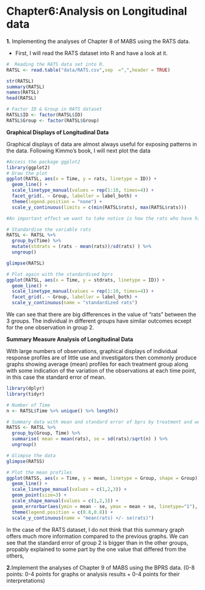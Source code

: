 # **Chapter6:Analysis on Longitudinal data**

**1.** Implementing the analyses of Chapter 8 of MABS using the RATS data.

- First, I will read the RATS dataset into R and have a look at it.
```r
#  Reading the RATS data set into R. 
RATSL <- read.table("data/RATS.csv",sep  =",",header = TRUE)

str(RATSL)
summary(RATSL)
names(RATSL)
head(RATSL)

# Factor ID & Group in RATS dataset
RATSL$ID <- factor(RATSL$ID)
RATSL$Group <- factor(RATSL$Group)

```

**Graphical Displays of Longitudinal Data**

Graphical displays of data are almost always useful for exposing patterns in the data. Following Kimmo's book, I will next plot the data

```r
#Access the package ggplot2
library(ggplot2)
# Draw the plot
ggplot(RATSL, aes(x = Time, y = rats, linetype = ID)) +
  geom_line() +
  scale_linetype_manual(values = rep(1:10, times=4)) +
  facet_grid(. ~ Group, labeller = label_both) +
  theme(legend.position = "none") + 
  scale_y_continuous(limits = c(min(RATSL$rats), max(RATSL$rats)))

#An important effect we want to take notice is how the rats who have higher value of "rats" at the beginning tend to have higher values throughout the study. This phenomenon is generally referred to as tracking.The tracking phenomenon can be seen more clearly in a plot of the standardized values of each observation.

# Standardise the variable rats
RATSL <- RATSL %>%
  group_by(Time) %>%
  mutate(stdrats = (rats - mean(rats))/sd(rats) ) %>%
  ungroup()

glimpse(RATSL)

# Plot again with the standardised bprs
ggplot(RATSL, aes(x = Time, y = stdrats, linetype = ID)) +
  geom_line() +
  scale_linetype_manual(values = rep(1:10, times=4)) +
  facet_grid(. ~ Group, labeller = label_both) +
  scale_y_continuous(name = "standardized rats")
```

We can see that there are big differences in the value of "rats" between the 3 groups. The individual in different groups have similar outcomes ecxept for the one observation in group 2. 



**Summary Measure Analysis of Longitudinal Data**

With large numbers of observations, graphical displays of individual response profiles are of little use and investigators then commonly produce graphs showing average (mean) profiles for each treatment group along with some indication of the variation of the observations at each time point, in this case the standard error of mean.

```r
library(dplyr)
library(tidyr) 

# Number of Time
n <- RATSL$Time %>% unique() %>% length()

# Summary data with mean and standard error of bprs by treatment and week 
RATSS <- RATSL %>%
  group_by(Group, Time) %>%
  summarise( mean = mean(rats), se = sd(rats)/sqrt(n) ) %>%
  ungroup()

# Glimpse the data
glimpse(RATSS)

# Plot the mean profiles
ggplot(RATSS, aes(x = Time, y = mean, linetype = Group, shape = Group)) +
  geom_line() +
  scale_linetype_manual(values = c(1,2,3)) +
  geom_point(size=3) +
  scale_shape_manual(values = c(1,2,3)) +
  geom_errorbar(aes(ymin = mean - se, ymax = mean + se, linetype="1"), width=0.3) +
  theme(legend.position = c(0.8,0.8)) +
  scale_y_continuous(name = "mean(rats) +/- se(rats)")


```

In the case of the RATS dataset, I do not think that this summary graph offers much more information compared to the previous graphs. We can see that the standard error of group 2 is bigger than in the other groups, propably explained to some part by the one value that differed from the others,


**2.**Implement the analyses of Chapter 9 of MABS using the BPRS data. (0-8 points: 0-4 points for graphs or analysis results + 0-4 points for their interpretations)